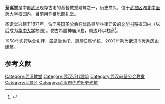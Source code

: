{{Infobox historic site
| 公布 = yes
| name = 文华大学礼拜堂
| location = [[湖北省|湖北省]][[武汉市|武汉市]][[武昌区|武昌区]]
| designation1 = 武汉市优秀历史建筑
| designation1_number = 502871
| designation1_free1name = 时代
| designation1_free1value = 1871年
| designation1_free2name = 等级
| designation1_free2value = 二级保护
}}
'''圣诞堂'''是中国[[武汉|武汉]]现存古老的基督教堂建筑之一，历史悠久，位于[[武昌区|武昌区]][[湖北中医药大学|湖北中医药大学]]校园内，目前用作俱乐部礼堂。

圣诞堂兴建于1871年，位于[[美国圣公会|美国圣公会]]在[[武昌|武昌]]昙华林街开设的[[文华书院|文华书院]]校园内（以后成为[[华中大学|华中大学]]校园）。仿古希腊神庙风格，周边环以柱廊<ref>{{cite web |url=http://www.whfz.gov.cn/wcqz/mcjx/lsdg/201005/t20100510_35834.shtml |language=zh |title=建筑 |publisher=武昌区方志网 |date= |accessdate=2011年6月12日 |archive-date=2011年7月1日 |archive-url=https://web.archive.org/web/20110701130558/http://www.whfz.gov.cn/wcqz/mcjx/lsdg/201005/t20100510_35834.shtml |dead-url=no }}</ref>。

1958年实行联合礼拜，圣诞堂关闭，房屋归属学校。2003年列为武汉市优秀历史建筑。

==参考文献==
{{reflist}}

{{武汉基督宗教教堂}}

[[Category:武汉教堂|Category:武汉教堂]]
[[Category:武汉近代建筑|Category:武汉近代建筑]]
[[Category:武汉前圣公会教堂|Category:武汉前圣公会教堂]]
[[Category:武昌区|Category:武昌区]]
[[Category:武汉市优秀历史建筑|Category:武汉市优秀历史建筑]]